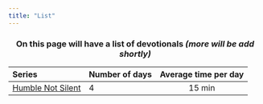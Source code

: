 ```yaml
---
title: "List"
---
```




<h3><center>On this page will have a list of devotionals _(more will be add shortly)_

| Series | Number of days | Average time per day |
|:------------------- |:-- |:----:|
| [Humble Not Silent](humble_not_silent.html) | 4 | 15 min |

